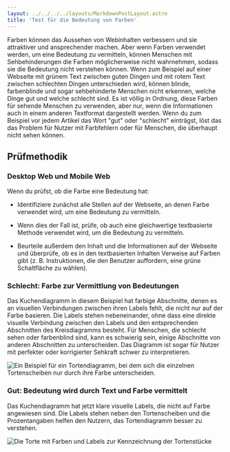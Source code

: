 ```yaml
---
layout: ../../../../layouts/MarkdownPostLayout.astro
title: 'Test für die Bedeutung von Farben'
---
```



Farben können das Aussehen von Webinhalten verbessern und sie attraktiver und
ansprechender machen. Aber wenn Farben verwendet werden, um eine Bedeutung zu
vermitteln, können Menschen mit Sehbehinderungen die Farben möglicherweise nicht
wahrnehmen, sodass sie die Bedeutung nicht verstehen können. Wenn zum Beispiel
auf einer Webseite mit grünem Text zwischen guten Dingen und mit rotem Text
zwischen schlechten Dingen unterschieden wird, können blinde, farbenblinde und
sogar sehbehinderte Menschen nicht erkennen, welche Dinge gut und welche schlecht
sind. Es ist völlig in Ordnung, diese Farben für sehende Menschen zu verwenden,
aber nur, wenn die Informationen auch in einem anderen Textformat dargestellt
werden. Wenn du zum Beispiel vor jedem Artikel das Wort "gut" oder "schlecht"
einträgst, löst das das Problem für Nutzer mit Farbfehlern oder für Menschen,
die überhaupt nicht sehen können.

## Prüfmethodik

### Desktop Web und Mobile Web

Wenn du prüfst, ob die Farbe eine Bedeutung hat:

- Identifiziere zunächst alle Stellen auf der Webseite, an denen Farbe verwendet
  wird, um eine Bedeutung zu vermitteln.

- Wenn dies der Fall ist, prüfe, ob auch eine gleichwertige textbasierte Methode
  verwendet wird, um die Bedeutung zu vermitteln.

- Beurteile außerdem den Inhalt und die Informationen auf der Webseite und
  überprüfe, ob es in den textbasierten Inhalten Verweise auf Farben gibt (z. B.
  Instruktionen, die den Benutzer auffordern, eine grüne Schaltfläche zu wählen).

### Schlecht: Farbe zur Vermittlung von Bedeutungen

Das Kuchendiagramm in diesem Beispiel hat farbige Abschnitte, denen es an
visuellen Verbindungen zwischen ihren Labels fehlt, die nicht nur auf der Farbe
basieren. Die Labels stehen nebeneinander, ohne dass eine direkte visuelle
Verbindung zwischen den Labels und den entsprechenden Abschnitten des Kreisdiagramms
besteht. Für Menschen, die schlecht sehen oder farbenblind sind, kann es schwierig
sein, einige Abschnitte von anderen Abschnitten zu unterscheiden. Das Diagramm
ist sogar für Nutzer mit perfekter oder korrigierter Sehkraft schwer zu interpretieren.

<Image
  src={OriginalChart}
  alt='Ein Beispiel für ein Tortendiagramm, bei dem sich die einzelnen
  Tortenscheiben nur durch ihre Farbe unterscheiden.'
/>

### Gut: Bedeutung wird durch Text und Farbe vermittelt

Das Kuchendiagramm hat jetzt klare visuelle Labels, die nicht auf Farbe angewiesen
sind. Die Labels stehen neben den Tortenscheiben und die Prozentangaben helfen den
Nutzern, das Tortendiagramm besser zu verstehen.

<Image
  src={ChartWithLabel}
  alt='Die Torte mit Farben und Labels zur Kennzeichnung der Tortenstücke'
/>
